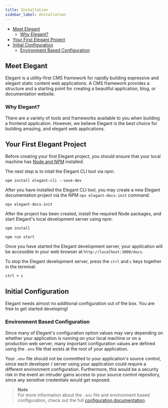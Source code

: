 ```yaml
---
title: Installation
sidebar_label: Installation
---
```


- [Meet Elegant](#meet-elegant)
    - [Why Elegant?](#why-elegant)
- [Your First Elegant Project](#your-first-elegant-project)
- [Initial Configuration](#initial-configuration)
    - [Environment Based Configuration](#environment-based-configuration)

<a name="meet-elegant"></a>

## Meet Elegant

 Elegant is a utility-first CMS framework for rapidly building expressive and elegant static content web applications. A CMS framework provides a structure and a starting point for creating a beautiful application, blog, or documentation website. 


<a name="why-elegant"></a>

### Why Elegant?

There are a variety of tools and frameworks available to you when building a frontend application. However, we believe Elegant is the best choice for building amazing, and elegant web applications.

<a name="your-first-elegant-project"></a>

## Your First Elegant Project

Before creating your first Elegant project, you should ensure that your local machine has [Node and NPM](https://nodejs.org) installed.

The next step is to intall the Elegant CLI tool via npm.

```nothing
npm install elegant-cli --save-dev
```

After you have installed the Elegant CLI tool, you may create a new Elegant documentation project via the NPM `npx elegant-docs-init` command:

```nothing
npx elegant-docs-init
```

After the project has been created, install the required Node packages, and start Elegant's local development server using npm:

```nothing
npm install

npm run start
```

Once you have started the Elegant development server, your application will be accessible in your web browser at `http://localhost:3000/docs`.

To stop the Elegant development server, press the `ctrl` and `c` keys together in the terminal:

```nothing
ctrl + c
```

<a name="initial-configuration"></a>

## Initial Configuration

Elegant needs almost no additional configuration out of the box. You are free to get started developing!

<a name="environment-based-configuration"></a>

### Environment Based Configuration

Since many of Elegant's configuration option values may vary depending on whether your application is running on your local machine or on a production web server, many important configuration values are defined using the `.env` file that exists at the root of your application.

Your `.env` file should not be committed to your application's source control, since each developer / server using your application could require a different environment configuration. Furthermore, this would be a security risk in the event an intruder gains access to your source control repository, since any sensitive credentials would get exposed.

> **Note**  
> For more information about the `.env` file and environment based configuration, check out the full [configuration documentation](/docs/configuration#environment-configuration).
